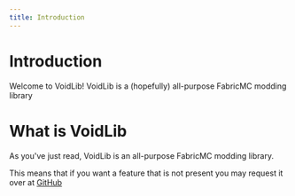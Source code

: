 ```yaml
---
title: Introduction
---
```


# Introduction
 
Welcome to VoidLib! VoidLib is a (hopefully) all-purpose FabricMC modding library

# What is VoidLib

As you've just read, VoidLib is an all-purpose FabricMC modding library.

This means that if you want a feature that is not present you may request it over at [GitHub](https://github.com/TeamVoided/VoidLib)
